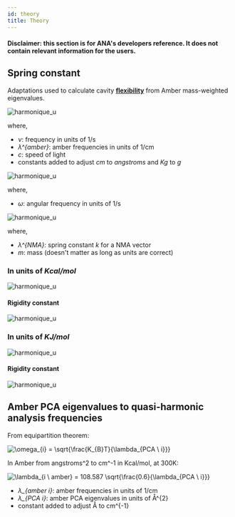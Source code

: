 ```yaml
---
id: theory
title: Theory
---
```


#### Disclaimer: this section is for ANA's developers reference. It does not contain relevant information for the users.

## Spring constant

Adaptations used to calculate cavity [**flexibility**](docs/flexibility) from Amber mass-weighted eigenvalues.

<img src="https://latex.codecogs.com/svg.latex?\Large&space;\omega = \lambda_{amber} c \ 10^{8} \ 10^{3}" title="harmonique_u" />

where,

- *ν*: frequency in units of 1/s
- *λ^{amber}*: amber frequencies in units of 1/cm
- *c*: speed of light
- constants added to adjust *cm* to *angstroms* and *Kg* to *g*

<img src="https://latex.codecogs.com/svg.latex?\Large&space;\omega = 2\pi \nu " title="harmonique_u" />

where,

- *ω*: angular frequency in units of 1/s

<img src="https://latex.codecogs.com/svg.latex?\Large&space;\omega^{2} = \frac{\lambda_{NMA}}{m}" title="harmonique_u" />

where,

- *λ^{NMA}*: spring constant *k* for a NMA vector
- *m*: mass (doesn't matter as long as units are correct)


### In units of *Kcal/mol*

<img src="https://latex.codecogs.com/svg.latex?\Large&space;\lambda_{NMA} = 4 \pi^{2} c^{2} 4.184E^{-22} \lambda_{Amber}^{2}" title="harmonique_u" />

#### Rigidity constant

<img src="https://latex.codecogs.com/svg.latex?\Large&space;k_{VGV} = \frac{1}{108.591^{2}} \sum_{i=1}^{3N-6} c_{i}^{2} \lambda_{i \ Amber}^{2}" title="harmonique_u" />

### In units of *KJ/mol*

<img src="https://latex.codecogs.com/svg.latex?\Large&space;\lambda_{NMA} = 4 \pi^{2} c^{2} E^{-22} \lambda_{Amber}^{2}" title="harmonique_u" />

#### Rigidity constant

<img src="https://latex.codecogs.com/svg.latex?\Large&space;k_{VGV} = \frac{1}{53.088^{2}} \sum_{i=1}^{3N-6} c_{i}^{2} \lambda_{i \ Amber}^{2}" title="harmonique_u" />

## Amber PCA eigenvalues to quasi-harmonic analysis frequencies

From equipartition theorem:

<img src="https://latex.codecogs.com/gif.latex?\omega_{i}&space;=&space;\sqrt{\frac{K_{B}T}{\lambda_{PCA \ i}}}" title="\omega_{i} = \sqrt{\frac{K_{B}T}{\lambda_{PCA \ i}}}" />

In Amber from angstroms^2 to cm^-1 in Kcal/mol, at 300K:

<img src="https://latex.codecogs.com/gif.latex?\lambda_{amber \ i}&space;=&space;108.587&space;\sqrt{\frac{0.6}{\lambda_{PCA \ i}}}" title="\lambda_{i \ amber} = 108.587 \sqrt{\frac{0.6}{\lambda_{PCA \ i}}}" />

- *λ_{amber i}*: amber frequencies in units of 1/cm
- *λ_{PCA i}*: amber PCA eigenvalues in units of Å^{2}
- constant added to adjust Å to cm^{-1}

